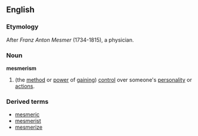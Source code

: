 ==English==
===Etymology===
After ''Franz Anton Mesmer'' (1734-1815), a physician.
===Noun===
'''mesmerism'''
# (the [[method]] or [[power]] of [[gain]]ing) [[control]] over someone's [[personality]] or [[action]]s.
===Derived terms===
*[[mesmeric]]
*[[mesmerist]]
*[[mesmerize]]